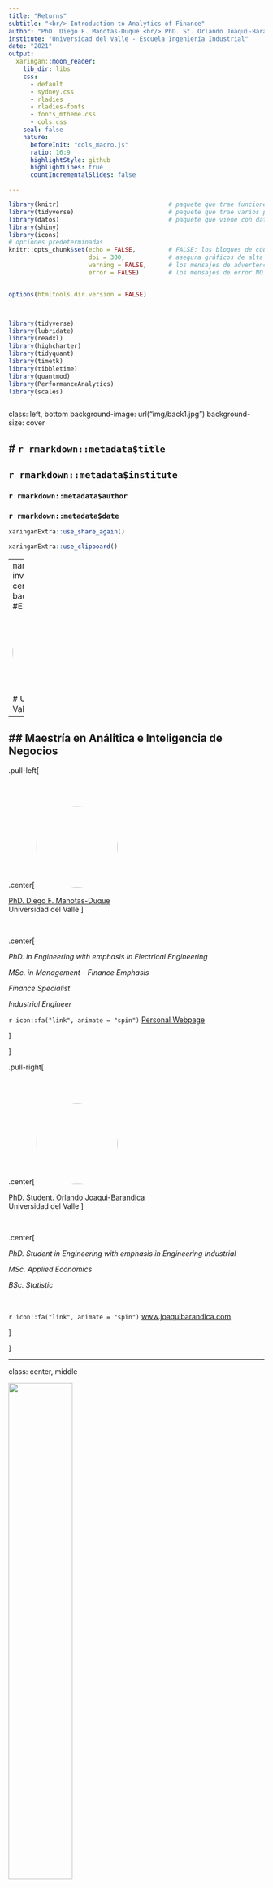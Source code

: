```yaml
---
title: "Returns"
subtitle: "<br/> Introduction to Analytics of Finance"
author: "PhD. Diego F. Manotas-Duque <br/> PhD. St. Orlando Joaqui-Barandica"
institute: "Universidad del Valle - Escuela Ingeniería Industrial"
date: "2021"
output:
  xaringan::moon_reader:
    lib_dir: libs
    css: 
      - default
      - sydney.css
      - rladies
      - rladies-fonts
      - fonts_mtheme.css
      - cols.css
    seal: false  
    nature:
      beforeInit: "cols_macro.js"
      ratio: 16:9
      highlightStyle: github
      highlightLines: true
      countIncrementalSlides: false

---
```




```r
library(knitr)                              # paquete que trae funciones utiles para R Markdown
library(tidyverse)                          # paquete que trae varios paquetes comunes en el tidyverse
library(datos)                              # paquete que viene con datos populares traducidos al español :)
library(shiny)
library(icons)
# opciones predeterminadas
knitr::opts_chunk$set(echo = FALSE,         # FALSE: los bloques de código NO se muestran
                      dpi = 300,            # asegura gráficos de alta resolución
                      warning = FALSE,      # los mensajes de advertencia NO se muestran
                      error = FALSE)        # los mensajes de error NO se muestran


options(htmltools.dir.version = FALSE)



library(tidyverse)
library(lubridate)
library(readxl)
library(highcharter)
library(tidyquant)
library(timetk)
library(tibbletime)
library(quantmod)
library(PerformanceAnalytics)
library(scales)



```

class: left, bottom
background-image: url("img/back1.jpg")
background-size: cover


# **`r rmarkdown::metadata$title`**
----

## **`r rmarkdown::metadata$institute`**

### `r rmarkdown::metadata$author`
### `r rmarkdown::metadata$date`

```r
xaringanExtra::use_share_again()
```

```r
xaringanExtra::use_clipboard()
```

---
name: hola
class: inverse, middle, center
background-color: #E31D1D

<img style="border-radius: 50%;" src="img/uv3.jpg"
width="150px"
/>

# Universidad del Valle

--

## Maestría en Análitica e Inteligencia de Negocios
---




.pull-left[

<br><br>

.center[
<img style="border-radius: 50%;" src="img/avatar2.PNG"
width="160px"
/>

[PhD. Diego F. Manotas-Duque](http://industrial.univalle.edu.co/profesores/diego-fernando-manotas-duque) <br>
Universidad del Valle
]

<br>

.center[

*PhD. in Engineering with emphasis in Electrical Engineering*

*MSc. in Management - Finance Emphasis*

*Finance Specialist*

*Industrial Engineer*

`r icon::fa("link", animate = "spin")` [Personal Webpage](http://industrial.univalle.edu.co/profesores/diego-fernando-manotas-duque)

]

]



.pull-right[


<br><br>

.center[
<img style="border-radius: 50%;" src="img/avatar.png"
width="160px" href="https://www.joaquibarandica.com"
/>

[PhD. Student. Orlando Joaqui-Barandica](https://www.joaquibarandica.com) <br/>
Universidad del Valle
]

<br>


.center[

*PhD. Student in Engineering with emphasis in Engineering Industrial* 
 
*MSc. Applied Economics*
 
*BSc. Statistic*

<br>

`r icon::fa("link", animate = "spin")` [www.joaquibarandica.com](https://www.joaquibarandica.com)

]


]


---

class: center, middle

<img src="img/gifinc.jpg" width="50%"/>

### [https://gifinc.univalle.edu.co/](https://gifinc.univalle.edu.co/)


---

name: menu
background-image: url("img/back2.jpg")
background-size: cover
class: left, middle


# Contenido

----


.pull-left[
### `r icon("upload")` [Cálculo de retornos](#retornos)
* xts
* tidyverse
* tidyquant


### `r icon("broom")` [Visualización](#Vis)
* xts
* tidyverse


]


.pull-right[

### `r icon("cubes")` [Construcción de portafolio](#portafolio)
* xts
* tidyverse
* tidyquant


###  `r icon("cubes")` [Shiny App](#shiny)

]

---

name: retornos
class: inverse, center, middle
background-color: #00081d

# `r icon("upload")`
# Cálculo de retornos
----

.right[
.bottom[
####  [`r icon("bell")`](#menu)
]
]

---

# `r icon("upload")` Packages


Los siguientes son los paquetes que serán utilizados en los temas del curso.


----

.scroll-box-20[
```r


# tidyverse contains the packages tidyr, ggplot2, dplyr,
# readr, purrr and tibble
install.packages("tidyverse")
install.packages("lubridate")
install.packages("readxl")
install.packages("highcharter")
install.packages("tidyquant")
install.packages("timetk")
install.packages("tibbletime")
install.packages("quantmod")
install.packages("PerformanceAnalytics")
install.packages("scales")


library(tidyverse)
library(lubridate)
library(readxl)
library(highcharter)
library(tidyquant)
library(timetk)
library(tibbletime)
library(quantmod)
library(PerformanceAnalytics)
library(scales)

```
]

----


---

# `r icon("upload")` Asset Prices to Returns


En nuestro tema de rendimientos de activos `(asset returns)` tomaremos datos de precios sin procesar para 5 activos individuales y los transformaremos en rendimientos mensuales para una sola cartera `(portfolio)`. 



.pull-left[

Nuestro portafolio consiste en los siguientes ETFs (Exchange Traded Funds)

- SPY (S&P500 ETF) `weighted 25%`
- EFA (a non-US equities ETF) `weighted 25%`
- IJS (a small-cap value ETF) `weighted 20%`
- EEM (an emerging-markets ETF) `weighted 20%`
- AGG (a bond ETF) `weighted 10%`


### Enfoques

Trabajaremos tres enfoques de codificación:

* xts
* tidyverse
* tidyquant


]


.pull-right[

<br>

![](https://media.giphy.com/media/l0HlDDyxBfSaPpU88/giphy.gif)


]


---



# `r icon("upload")` Asset Prices to Returns


### Cargar los precios diarios

.pull-left[

Lo hacemos con los `symbols <- c("SPY", "EFA", "IJS", "EEM", "AGG")`. Esos son los tickers de los 5 activos de nuestra cartera. Si desea cambiar a diferentes activos para realizar pruebas, cambie esos tickers. Tenga en cuenta que si desea elegir diferentes tickers de acciones o crear una cartera diferente, cambie los tickers en el vector de símbolos.

----

```r

symbols <- c("SPY","EFA", "IJS", "EEM","AGG")

```

----

Importaremos los 5 ETFs en un objeto `xts` llamado precios.


]


.pull-right[

La función `getSymbols()` del paquete `quantmod` nos permite realizar lectura de los datos diarios desde [Yahoo! Finance](https://finance.yahoo.com/).



<br>

Esto devolverá un objeto con el precio de apertura, precio de cierre, precio ajustado, máximo diario, mínimo diario y volumen diario para cada ticker.


]


---



# `r icon("upload")` Asset Prices to Returns


### Cargar los precios diarios

.pull-left[


<br>

----

```r

prices <-
getSymbols(symbols,
           src = 'yahoo',
           from = "2012-12-31",
           to = "2017-12-31",
           auto.assign = TRUE,
           warnings = FALSE) %>%
map(~Ad(get(.)))

```

----

Note que la fuente se especifica desde Yahoo! Finance con `src = 'yahoo'`.

]


.pull-right[


* Estamos imponiendo una fecha de inicio de "2012-12-31" y una fecha de finalización de "2017-12-31". Eso significa que trabajaremos con 5 años de datos (cuando convertimos a rendimientos mensuales, perderemos diciembre de 2012)


<br>


* Para aislar el precio ajustado, usamos la función `map()` del paquete `purrr` y aplicamos `Ad(get(.))` a los precios. Esto obtendrá el precio ajustado de cada una de nuestras series individuales. Si quisieramos el precio de cierre sería: `Cl(get(.))`.
Aquí, el `.` hace referencia a nuestro objeto inicial.

]


---





# `r icon("upload")` Asset Prices to Returns


### Cargar los precios diarios

.pull-left[


<br>

----

```r

prices <-
getSymbols(symbols,
           src = 'yahoo',
           from = "2012-12-31",
           to = "2017-12-31",
           auto.assign = TRUE,
           warnings = FALSE) %>%
map(~Ad(get(.))) %>%
reduce(merge) %>%
`colnames<-`(symbols)

```

----

]


.pull-right[

<br>

* `map()` devuelve una lista de 5 objetos `xts`.


* `reduce(merge)` fusionará las 5 listas en un solo objeto `xts`.

* `merge()` busca el índice de fecha compartido por nuestros objetos y usa ese índice para alinear los datos.

* `colnames <-` renombra las columnas de acuerdo  al objeto `symbols`

]


---




# `r icon("upload")` Asset Prices to Returns


### Cargar los precios diarios desde un external file

.pull-left[



----

```r

# Desde .csv
prices <-
      read_csv("path to your data.csv",
          col_types =
          cols(date =
          col_date(format = "%Y-%m-%d"))) %>%
tk_xts(date_var = date)


# Desde .xlsx
prices <-
       read_excel("path to your excel spreadsheet",
                 col_types = c("text", "numeric",
                 "numeric", "numeric",
                 "numeric", "numeric")) %>%
mutate(date = ymd(date)) %>%
tk_xts(date_var = date)


```

----

]


.pull-right[



* Para cargar el archivo usamos la función `read_csv()`  del paquete `readr`. Si la extensión es *.csv*, si hay otras extensiones como *.xlsx* se puede utilizar la función `read_xlsx()` o `read_excel` del paquete `readxl`.


* `tk_xts(date_var = date)` convierte el data frame en `xts`.

* `ymd()` del paquete `lubridate` convierte a formato fecha el vector.

* `mutate()` crea una variable.

]


---





# `r icon("upload")` Asset Prices to Returns


### Al final tenemos...

.pull-left[



----

```r

symbols <- c("SPY","EFA", "IJS", "EEM","AGG")


prices <-
getSymbols(symbols,
           src = 'yahoo',
           from = "2012-12-31",
           to = "2017-12-31",
           auto.assign = TRUE,
           warnings = FALSE) %>%
map(~Ad(get(.))) %>%
reduce(merge) %>%
`colnames<-`(symbols)

head(prices,10)


```

----

]


.pull-right[




```r

symbols <- c("SPY","EFA", "IJS", "EEM","AGG")


prices <-
getSymbols(symbols,
           src = 'yahoo',
           from = "2012-12-31",
           to = "2017-12-31",
           auto.assign = TRUE,
           warnings = FALSE) %>%
map(~Ad(get(.))) %>%
reduce(merge) %>%
`colnames<-`(symbols)

head(prices,10)


```


]


---




# `r icon("upload")` `xts`


.pull-left[

La primera observación en nuestro objeto de precios es el 31 de diciembre de 2012 (último día de negociación de ese año) y tenemos precios diarios. Queremos convertir esos precios diarios en retornos de registros mensuales basados en la última lectura de cada mes.

<br>

----

* Usaremos `to.monthly(prices, indexAt = "lastog", OHLC = FALSE)` del paquete `quantmod`.

<br>

* El argumento `indexAt = "lastof"` le dice a la función si queremos indexar al primer día del mes o al último día. Si quisieramos usar el primer día, lo cambiariamos a `indexAt = "firstof"`.

----


]


.pull-right[


<br><br>

----


```r

prices_monthly <- to.monthly(prices,
                  indexAt = "lastof",
                  OHLC = FALSE)

head(prices_monthly, 7)


```


----


* Hemos convertido un objeto `xts` diario a un objeto `xts` mensual

]


---







# `r icon("upload")` `xts`



.pull-left[


* Usaremos `Return.calculate(prices_monthly, method = "log")` para convertir a retornos y guardar un objeto llamado `called asset_returns_xts`


* Note que estos están dados en logaritmo por `method = "log"`.

$$r_t = ln \left( \frac{P_t}{P_{t-1}} \right)$$

* Podríamos usar `method = "discrete"` para obtener los retornos simples.

$$r_t = \frac{P_t - P_{t-1}}{P_{t-1}}$$

* Podríamos usar `method = "difference"` para obtener diferencias.


$$r_t = P_t - P_{t-1}$$

]


.pull-right[


<br><br>

----


```r

asset_returns_xts <-
                     Return.calculate(prices_monthly,
                     method = "log") %>%
na.omit()

head(round(asset_returns_xts,3), 7)


```


----




]


---

class: inverse, center, middle
background-color: #00081d


# xts



.pull-left[

En términos más generales, este es un buen momento para notar cómo nuestras decisiones en la transformación de datos pueden afectar los datos que finalmente sobreviven a nuestra etapa analítica. 

Acabamos de perder el primer mes de precios diarios. 

Quizás eso no nos importe, o quizás queremos cambiar la fecha de inicio original para asegurarnos de capturar diciembre de 2012. Depende de la tarea y los datos, y si subcontratamos la preparación de los datos, estas decisiones se tomarán antes.

]


.pull-right[


<br><br>

----

**Desde una perspectiva sustantiva, ahora hemos importado precios diarios, recortados a precios ajustados, movidos a precios mensuales y transformados a retornos de registros mensuales, todo en el mundo xts.**

----

]


---







# `r icon("upload")` `tidyverse`


.pull-left[

Hay varias diferencias entre un objeto `xts` y un `tibble`, pero uno muy importante es la fecha, un componente esencial de la mayoría de los análisis financieros. Los objetos `xts` tienen un índice de fecha. Por el contrario, los `dataframe` tienen una columna de fecha y esa columna no es necesaria para la existencia del marco de datos.


----


```r

asset_returns_dplyr_byhand <- prices %>%
    to.monthly(indexAt = "lastof", OHLC = FALSE) %>%
    # convert the index to a date
    data.frame(date = index(.)) %>%
    # now remove the index because it got converted to row names
    remove_rownames() %>%
    gather(asset, prices, -date) %>%
    group_by(asset) %>%
    mutate(returns = (log(prices) - log(lag(prices)))) %>%
    select(-prices) %>%
    spread(asset, returns) %>%
    select(date, symbols)


```

----


]


.pull-right[


----


Nuestra conversión de xts a tibble comienza con `data.frame(date = index (.))`

* Convierte nuestro objeto en un data.frame 

* Agrega una columna de fecha basada en el índice con `date = index (.)`. 

<br>

* El índice de fecha del objeto `xts` se conserva como nombres de fila y debe eliminarse explícitamente con `remove_rownames()`.

<br>

* gather() convierte de formato wide a formato long

----



]


---


# `r icon("upload")` `tidyverse`


.pull-left[


----


```r

asset_returns_dplyr_byhand <- prices %>%
    to.monthly(indexAt = "lastof", OHLC = FALSE) %>%
    # convert the index to a date
    data.frame(date = index(.)) %>%
    # now remove the index because it got converted to row names
    remove_rownames() %>%
    gather(asset, prices, -date) %>%
    group_by(asset) %>%
    mutate(returns = (log(prices) - log(lag(prices)))) %>%
    select(-prices) %>%
    spread(asset, returns) %>%
    select(date, symbols)


```

----


]


.pull-right[


----


* `mutate()` nos permite crear nuestro propio cálculo de retornos: `mutate(returns = (log(prices) - log(lag(prices))))`

<br>

* Removemos la serie de precios ya que no la necesitamos `select(-prices)`

<br>

* `spread()` convierte de formato long a formato wide

<br>

* reordenamos las columnas según las importamos usando el objeto `symbols`, es decir,
`select(date, symbols)`


----



]


---




# `r icon("upload")` `tidyverse`


.pull-left[


----


```r

asset_returns_dplyr_byhand <- prices %>%
    to.monthly(indexAt = "lastof", OHLC = FALSE) %>%
    # convert the index to a date
    data.frame(date = index(.)) %>%
    # now remove the index because it got converted to row names
    remove_rownames() %>%
    gather(asset, prices, -date) %>%
    group_by(asset) %>%
    mutate(returns = (log(prices) - log(lag(prices)))) %>%
    select(-prices) %>%
    spread(asset, returns) %>%
    select(date, symbols)



head(asset_returns_dplyr_byhand, 10)


asset_returns_dplyr_byhand <-
asset_returns_dplyr_byhand %>%
na.omit()

```

----


]


.pull-right[


```r

asset_returns_dplyr_byhand <- prices %>%
    to.monthly(indexAt = "lastof", OHLC = FALSE) %>%
    # convert the index to a date
    data.frame(date = index(.)) %>%
    # now remove the index because it got converted to row names
    remove_rownames() %>%
    gather(asset, prices, -date) %>%
    group_by(asset) %>%
    mutate(returns = (log(prices) - log(lag(prices)))) %>%
    select(-prices) %>%
    spread(asset, returns) %>%
    select(date, symbols)



head(asset_returns_dplyr_byhand, 10)

```


]


---


# `r icon("upload")` `tidyquant`


.pull-left[


Exploremos el paradigma tidyquant para convertir a retornos logarítmicos.

----


```r

asset_returns_tq_builtin <-
           prices %>%
           tk_tbl(preserve_index = TRUE,
           rename_index = "date") %>%
           gather(asset, prices, -date) %>%
           group_by(asset) %>%
           tq_transmute(mutate_fun = periodReturn,
           period = "monthly",
           type = "log") %>%
           spread(asset, monthly.returns) %>%
           select(date, symbols) %>%
           slice(-1)

head(asset_returns_tq_builtin, 10)


```

----


]


.pull-right[


----


`tk_tbl(preserve_index = TRUE, rename_index = "date")` convierte los precios de `xts` a `tibble`

* Convierte el índice de fecha en una columna de fecha y lo renombra como "date".

* Dado que el índice se está convirtiendo, no es necesario eliminarlo como hicimos anteriormente.



<br>

* `tq_transmute(mutate_fun = periodReturn, period ="monthly", type = "log")` nos permite pasar de precios diarios a los retornos logarítmicos mensuales.




----



]


---



# `r icon("upload")` `tidyquant`


.pull-left[


Exploremos el paradigma tidyquant para convertir a retornos logarítmicos.

----


```r

asset_returns_tq_builtin <-
           prices %>%
           tk_tbl(preserve_index = TRUE,
           rename_index = "date") %>%
           gather(asset, prices, -date) %>%
           group_by(asset) %>%
           tq_transmute(mutate_fun = periodReturn,
           period = "monthly",
           type = "log") %>%
           spread(asset, monthly.returns) %>%
           select(date, symbols) %>%
           slice(-1)

head(asset_returns_tq_builtin, 10)


```

----


]


.pull-right[


----


```r

asset_returns_tq_builtin <-
           prices %>%
           tk_tbl(preserve_index = TRUE,
           rename_index = "date") %>%
           gather(asset, prices, -date) %>%
           group_by(asset) %>%
           tq_transmute(mutate_fun = periodReturn,
           period = "monthly",
           type = "log") %>%
           spread(asset, monthly.returns) %>%
           select(date, symbols) %>%
           slice(-1)

head(asset_returns_tq_builtin, 10)


```



----



]


---



# `r icon("upload")` En resumen...




```r

head(asset_returns_xts, 3)

head(asset_returns_dplyr_byhand, 3)

head(asset_returns_tq_builtin, 3)

```




---



name: Vis
class: inverse, center, middle
background-color: #00081d

# `r icon("broom")`
# Visualización
----

.right[
.bottom[
####  [`r icon("bell")`](#menu)
]
]

---

# `r icon("broom")` Visualizing Asset Returns `xts`



.pull-left[

<br>

.center[
![](https://media.giphy.com/media/rM0wxzvwsv5g4/giphy.gif)


]
]

.pull-right[


> Es una buena práctica graficar los rendimientos individuales porque una vez que se construye una cartera, es poco probable que retrocedamos para visualizar de forma individual. 

> Sin embargo, esos rendimientos individuales son los componentes básicos y la materia prima de nuestra cartera y visualizarlos es una excelente manera de comprenderlos en profundidad.


<br>

.center[
### También presenta una oportunidad para buscar valores atípicos, errores o cualquier cosa inusual para corregir antes de avanzar demasiado en nuestro análisis.
]

]

---





# `r icon("broom")` Visualizing Asset Returns `xts`



.pull-left[

.center[
`Highcharter` es un paquete de R, pero Highcharts es una biblioteca de JavaScript. El paquete R es un enlace a la biblioteca de JavaScript. 


Highcharts es fantástico para visualizar series de tiempo y viene con excelentes widgets incorporados para ver diferentes marcos de tiempo, además de que podemos usar el poder de JavaScript sin salir del mundo del código R.

]

.center[
### Las visualizaciones no solo son agradables, sino que highcharter “simplemente funciona” con objetos xts en el sentido de que lee el índice como fechas sin necesidad de que se le indique.
]


]

.pull-right[


```r

highchart(type = "stock") %>%
hc_title(text = "Monthly Log Returns") %>%
hc_add_series(asset_returns_xts[, symbols[1]],
name = symbols[1]) %>%
hc_add_series(asset_returns_xts[, symbols[2]],
name = symbols[2]) %>%
hc_add_series(asset_returns_xts[, symbols[3]],
name = symbols[3]) %>%
hc_add_series(asset_returns_xts[, symbols[4]],
name = symbols[4]) %>%
hc_add_series(asset_returns_xts[, symbols[5]],
name = symbols[5]) %>%
hc_add_theme(hc_theme_flat()) %>%
hc_navigator(enabled = FALSE) %>%
hc_scrollbar(enabled = FALSE) %>%
hc_exporting(enabled = TRUE) %>%
hc_legend(enabled = TRUE)
  

```


]

---



# `r icon("broom")` Visualizing Asset Returns `xts`



.pull-left[


* Configuramos `highchart(type = "stock")` para obtener un formato de línea agradable que fue creado específicamente para acciones.

* Luego agregamos cada una de nuestras series al flujo de código.


----
.scroll-box-14[
```r

highchart(type = "stock") %>%
hc_title(text = "Monthly Log Returns") %>%
hc_add_series(asset_returns_xts[, symbols[1]],
name = symbols[1]) %>%
hc_add_series(asset_returns_xts[, symbols[2]],
name = symbols[2]) %>%
hc_add_series(asset_returns_xts[, symbols[3]],
name = symbols[3]) %>%
hc_add_series(asset_returns_xts[, symbols[4]],
name = symbols[4]) %>%
hc_add_series(asset_returns_xts[, symbols[5]],
name = symbols[5]) %>%
hc_add_theme(hc_theme_flat()) %>%
hc_navigator(enabled = FALSE) %>%
hc_scrollbar(enabled = FALSE) %>%
hc_exporting(enabled = TRUE) %>%
hc_legend(enabled = TRUE)
  
```
]
----

]

.pull-right[


```r

highchart(type = "stock") %>%
hc_title(text = "Monthly Log Returns") %>%
hc_add_series(asset_returns_xts[, symbols[1]],
name = symbols[1]) %>%
hc_add_series(asset_returns_xts[, symbols[2]],
name = symbols[2]) %>%
hc_add_series(asset_returns_xts[, symbols[3]],
name = symbols[3]) %>%
hc_add_series(asset_returns_xts[, symbols[4]],
name = symbols[4]) %>%
hc_add_series(asset_returns_xts[, symbols[5]],
name = symbols[5]) %>%
hc_add_theme(hc_theme_flat()) %>%
hc_navigator(enabled = FALSE) %>%
hc_scrollbar(enabled = FALSE) %>%
hc_exporting(enabled = TRUE) %>%
hc_legend(enabled = TRUE)
  

```


]

---




# `r icon("broom")` Visualizing Asset Returns `xts`



.pull-left[

<br>

### `Highcharter` también tiene la capacidad de hacer histogramas. Un método es llamar primero a la función base `hist` en los datos junto con los argumentos para los breaks y `plot = FALSE`.





]

.pull-right[

----

```r

library(highcharter)

hc_hist <- hist(asset_returns_xts[, symbols[1]],breaks = 50,plot = FALSE)


hchart(hc_hist, color = "cornflowerblue") %>%
hc_title(text = paste(symbols[1], "Log Returns Distribution",
         sep = " ")) %>%
         hc_add_theme(hc_theme_flat()) %>%
         hc_exporting(enabled = TRUE) %>%
         hc_legend(enabled = FALSE)  

```

----

]

---

# `r icon("broom")` Visualizing Asset Returns `xts`


```r

library(highcharter)

hc_hist <- hist(asset_returns_xts[, symbols[1]],breaks = 50,plot = FALSE)


hchart(hc_hist, color = "cornflowerblue") %>%
hc_title(text = paste(symbols[1], "Log Returns Distribution",
         sep = " ")) %>%
         hc_add_theme(hc_theme_flat()) %>%
         hc_exporting(enabled = TRUE) %>%
         hc_legend(enabled = FALSE) 

```

---


# `r icon("broom")` Visualizing Asset Returns `xts`

```r

autoplot(asset_returns_xts,facets = TRUE)

```



---

# `r icon("broom")` Visualizing Asset Returns `tidyverse`



.pull-left[


> `tidyverse` pide que estos datos estén en formato long o ordenado donde cada variable tiene su propia columna. Para que los retornos de activos estén ordenadas, necesitamos una columna llamada "date", una columna llamada "stock" y una columna llamada "returns".

<br>

* Este formato es más difícil de leer para un humano: solo podemos ver las primeras lecturas de un activo. Desde una perspectiva tidyverse, esto se considera "ordenado" y es el formato preferido.

<br>

* `ggplot2` es un paquete de visualización flexible y muy utilizado, y es parte del tidyverse.

]

.pull-right[

----

```r

asset_returns_long <-
       asset_returns_dplyr_byhand %>%
       gather(asset, returns, -date) %>%
       group_by(asset)


head(asset_returns_long, 10)

```

----

]



---


# `r icon("broom")` Visualizing Asset Returns `tidyverse`



.pull-left[

----
```r

asset_returns_long %>%
ggplot(aes(x = returns, fill = asset)) +
geom_histogram(alpha = 0.45, binwidth = .005) +
ggtitle("Monthly Returns Since 2013")

```
----

Recuerde que puede tener dinámica el gráfico con `ggplotly` del paquete `plotly`


----
```r

library(plotly)

g1<-asset_returns_long %>%
ggplot(aes(x = returns, fill = asset)) +
geom_histogram(alpha = 0.45, binwidth = .005) +
ggtitle("Monthly Returns Since 2013")


ggplotly(g1)


```
----

]

.pull-right[



```r

asset_returns_long %>%
ggplot(aes(x = returns, fill = asset)) +
geom_histogram(alpha = 0.45, binwidth = .005) +
ggtitle("Monthly Returns Since 2013")

```



]



---


# `r icon("broom")` Visualizing Asset Returns `tidyverse`

```r

library(plotly)

g1<-asset_returns_long %>%
ggplot(aes(x = returns, fill = asset)) +
geom_histogram(alpha = 0.45, binwidth = .005) +
ggtitle("Monthly Returns Since 2013")


ggplotly(g1)


```


---



# `r icon("broom")` Visualizing Asset Returns `tidyverse`



.pull-left[

----
```r

asset_returns_long %>%
ggplot(aes(x = returns, fill = asset)) +
geom_histogram(alpha = 0.45, binwidth = .01) +
facet_wrap(~asset) +
ggtitle("Monthly Returns Since 2013") +
theme_update(plot.title = element_text(hjust = 0.5))

```
----


]

.pull-right[



```r

asset_returns_long %>%
ggplot(aes(x = returns, fill = asset)) +
geom_histogram(alpha = 0.45, binwidth = .01) +
facet_wrap(~asset) +
ggtitle("Monthly Returns Since 2013") +
theme_update(plot.title = element_text(hjust = 0.5))

```



]


---


# `r icon("broom")` Visualizing Asset Returns `tidyverse`



.pull-left[

----
```r

asset_returns_long %>%
ggplot(aes(x = returns, colour = asset)) +
geom_density(alpha = 1) +
ggtitle("Monthly Returns Density Since 2013") +
xlab("monthly returns") +
ylab("distribution") +
theme_update(plot.title = element_text(hjust = 0.5))

```
----


]

.pull-right[



```r

asset_returns_long %>%
ggplot(aes(x = returns, colour = asset)) +
geom_density(alpha = 1) +
ggtitle("Monthly Returns Density Since 2013") +
xlab("monthly returns") +
ylab("distribution") +
theme_update(plot.title = element_text(hjust = 0.5))

```



]


---




# `r icon("broom")` Visualizing Asset Returns `tidyverse`



.pull-left[

----
```r

asset_returns_long %>%
ggplot(aes(x = returns)) +
geom_density(aes(color = asset), alpha = 1) +
geom_histogram(aes(fill = asset), alpha = 0.45, binwidth = .01) +
guides(fill = FALSE) +
facet_wrap(~asset) +
ggtitle("Monthly Returns Since 2013") +
xlab("monthly returns") +
ylab("distribution") +
theme_update(plot.title = element_text(hjust = 0.5))

```
----


]

.pull-right[



```r

asset_returns_long %>%
ggplot(aes(x = returns)) +
geom_density(aes(color = asset), alpha = 1) +
geom_histogram(aes(fill = asset), alpha = 0.45, binwidth = .01) +
guides(fill = FALSE) +
facet_wrap(~asset) +
ggtitle("Monthly Returns Since 2013") +
xlab("monthly returns") +
ylab("distribution") +
theme_update(plot.title = element_text(hjust = 0.5))

```



]


---



# `r icon("broom")` Visualizing Asset Returns `tidyverse`



.pull-left[

----
```r

asset_returns_long %>%
  ggplot(aes(x = date, y = returns, color=asset)) +
  geom_line()+
  ggtitle("Monthly Returns Since 2013") +
  xlab("Date") +
  ylab("Returns") +
  theme_update(plot.title = element_text(hjust = 0.5))

```
----


]

.pull-right[



```r

asset_returns_long %>%
  ggplot(aes(x = date, y = returns, color=asset)) +
  geom_line()+
  ggtitle("Monthly Returns Since 2013") +
  xlab("Date") +
  ylab("Returns") +
  theme_update(plot.title = element_text(hjust = 0.5))

```



]


---


name: portafolio
class: inverse, center, middle
background-color: #00081d

# `r icon("broom")`
# Construcción de portafolio
----

.right[
.bottom[
####  [`r icon("bell")`](#menu)
]
]


---



# `r icon("broom")` Building a Portfolio



.pull-left[

Recopilamos rendimientos individuales en una cartera, que es un conjunto ponderado de rendimientos de activos. 

En consecuencia, lo primero que debemos hacer es asignar un peso a cada activo. Recuerde que nuestra cartera tendrá la siguiente combinación de activos:

<br>

* SPY (S&P500 ETF) `weighted 25%`
* EFA (a non-US equities ETF) `weighted 25%`
* IJS (a small-cap value ETF) `weighted 20%`
* EEM (an emerging-markets ETF) `weighted 20%`
* AGG (a bond ETF) `weighted 10%`


> Siempre es mejor asegurarse que la suma de las proporciones de los activos sea del 100%.


]

.pull-right[



```r

w <- c(0.25, 0.25, 0.20, 0.20, 0.10)

tibble(w, symbols)

# Corroborar la suma de las proporciones
tibble(w, symbols) %>%
summarise(total_weight = sum(w))


```


]



---




# `r icon("broom")` Building a Portfolio



.pull-left[

* Ahora usamos esos pesos para convertir los rendimientos de 5 activos en los rendimientos de una cartera.

<br>

* El rendimiento de una cartera de activos múltiples es igual a la suma de los rendimientos ponderados de cada activo.

<br>

* Podemos implementar eso asignando pesos a las variables de acuerdo con nuestro vector de pesos w.




]

.pull-right[



```r

w_1 <- w[1]
w_2 <- w[2]
w_3 <- w[3]
w_4 <- w[4]
w_5 <- w[5]



asset1 <- asset_returns_xts[,1]
asset2 <- asset_returns_xts[,2]
asset3 <- asset_returns_xts[,3]
asset4 <- asset_returns_xts[,4]
asset5 <- asset_returns_xts[,5]


portfolio_returns_byhand <-
                  (w_1 * asset1) +
                  (w_2 * asset2) +
                  (w_3 * asset3) +
                  (w_4 * asset4) +
                  (w_5 * asset5)

names(portfolio_returns_byhand) <- "returns"

```


]



---



# `r icon("broom")` Building a Portfolio `xts`



.pull-left[

> Usaremos `Return.portfolio()` de `PerformanceAnalytics`, para calcular los retornos de la cartera. La función requiere dos argumentos para una cartera, un objeto de rendimiento `xts` y un vector de pesos. No es necesario, pero también vamos a establecer `rebalance_on = "months"` para que podamos confirmar que coincide con nuestros cálculos manuales anteriores.

<br>

.center[
Recuerde, en el cálculo manual, establecemos los pesos de la cartera como fijos, lo que significa que nunca cambiaron mes a mes. Eso equivale a reequilibrar cada mes. En la práctica, no hay una temporalidad estable para rebalancear el portafolio. Esto depende de las condiciones del mercado.
]



]

.pull-right[



```r

portfolio_returns_xts_rebalanced_monthly <-
                       Return.portfolio(asset_returns_xts,
                       weights = w,
                       rebalance_on = "months") %>%
                       `colnames<-`("returns")

head(portfolio_returns_xts_rebalanced_monthly, 10)

```


]



---


# `r icon("broom")` Building a Portfolio `xts`

### Visualizando...

.pull-left[

```r

highchart(type = "stock") %>%
hc_title(text = "Portfolio Monthly Returns") %>%
hc_add_series(portfolio_returns_xts_rebalanced_monthly$returns,
name = "Rebalanced Monthly",
color = "cornflowerblue") %>%
hc_add_theme(hc_theme_flat()) %>%
hc_navigator(enabled = FALSE) %>%
hc_scrollbar(enabled = FALSE) %>%
hc_legend(enabled = TRUE) %>%
hc_exporting(enabled = TRUE)

```



]

.pull-right[



```r

highchart(type = "stock") %>%
hc_title(text = "Portfolio Monthly Returns") %>%
hc_add_series(portfolio_returns_xts_rebalanced_monthly$returns,
name = "Rebalanced Monthly",
color = "cornflowerblue") %>%
hc_add_theme(hc_theme_flat()) %>%
hc_navigator(enabled = FALSE) %>%
hc_scrollbar(enabled = FALSE) %>%
hc_legend(enabled = TRUE) %>%
hc_exporting(enabled = TRUE)

```


]



---



# `r icon("broom")` Building a Portfolio `xts`

### Visualizando...


```r

hc_portfolio <-
hist(portfolio_returns_xts_rebalanced_monthly$returns,
breaks = 50,
plot = FALSE)
hchart(hc_portfolio,
color = "cornflowerblue",
name = "Portfolio") %>%
hc_title(text = "Portfolio Returns Distribution") %>%
hc_add_theme(hc_theme_flat()) %>%
hc_exporting(enabled = TRUE)

```



---


# `r icon("broom")` Building a Portfolio `xts`



```r

hc_portfolio <-
hist(portfolio_returns_xts_rebalanced_monthly$returns,
breaks = 50,
plot = FALSE)
hchart(hc_portfolio,
color = "cornflowerblue",
name = "Portfolio") %>%
hc_title(text = "Portfolio Returns Distribution") %>%
hc_add_theme(hc_theme_flat()) %>%
hc_exporting(enabled = TRUE)

```






---



# `r icon("broom")` Building a Portfolio `tidyverse`



.pull-left[

> Usamos `case_when()` para asignar pesos por activo, de modo que en el caso de que la columna de activos sea igual al activo 1 (SPY), asignamos un peso de 0,25, o w[1], y así sucesivamente.

<br>

----
```r

asset_returns_long %>%
      group_by(asset) %>%
      mutate(weights = case_when(asset == symbols[1] ~ w[1],
      asset == symbols[2] ~ w[2],
      asset == symbols[3] ~ w[3],
      asset == symbols[4] ~ w[4],
      asset == symbols[5] ~ w[5])) %>%

  
head(20)

```
----

]

.pull-right[



```r

asset_returns_long %>%
      group_by(asset) %>%
      mutate(weights = case_when(asset == symbols[1] ~ w[1],
      asset == symbols[2] ~ w[2],
      asset == symbols[3] ~ w[3],
      asset == symbols[4] ~ w[4],
      asset == symbols[5] ~ w[5])) %>%

  
head(20)

```


]



---



# `r icon("broom")` Building a Portfolio `tidyverse`



.pull-left[

> A continuación, necesitamos implementar la ecuación para los rendimientos de la cartera. Esta tarea es un poco complicada pero sirve como una buena manera de usar la función `group_by()` con fechas. 

* Primero añadimos un nuevo objeto llamado `weighted_returns` que es el producto del rendimiento mensual de cada activo y su peso. 

* Luego, `group_by()` agrupa la columna de fecha porque cada uno de nuestros rendimientos ponderados debe sumarse para cada fecha. 

* Una vez que agrupamos por fecha, podemos usar `summarise(total = sum(weighted_returns))` para sumar los rendimientos ponderados mensuales.



]

.pull-right[



```r

portfolio_returns_dplyr_byhand <-
      asset_returns_long %>%
      group_by(asset) %>%
      mutate(weights = case_when(asset == symbols[1] ~ w[1],
                                 asset == symbols[2] ~ w[2],
                                 asset == symbols[3] ~ w[3],
                                 asset == symbols[4] ~ w[4],
                                 asset == symbols[5] ~ w[5]),
                                 weighted_returns = returns * weights) %>%
      group_by(date) %>%
      summarise(returns = sum(weighted_returns))


head(portfolio_returns_dplyr_byhand, 10)

```


]



---


# `r icon("broom")` Building a Portfolio `tidyquant`



.pull-left[

> En tidyquant, comenzamos de nuevo con nuestro objeto `asset_returns_long` largo y con formato ordenado, pero lo convertimos en rendimientos de cartera usando `tq_portafolio()`. 

* La función `tq_portfolio` toma un `tibble` y luego solicita una columna de activos para agrupar, una columna de retornos para encontrar datos de retorno y un vector de ponderaciones.

* Es similar a `Return.portfolio()` y, por lo tanto, también acepta el argumento `rebalance_on = "months"`. Dado que estamos reequilibrando por meses, deberíamos obtener nuevamente un objeto de rendimiento de cartera que coincida con nuestros objetos existentes.





]

.pull-right[



```r

portfolio_returns_tq_rebalanced_monthly <-
          asset_returns_long %>%
          tq_portfolio(assets_col = asset,
                       returns_col = returns,
                       weights = w,
                       col_rename = "returns",
                       rebalance_on = "months")

head(portfolio_returns_tq_rebalanced_monthly, 10)

```


]



---






# `r icon("broom")` Building a Portfolio `tidyquant`

### Visualizando...

.pull-left[

```r

portfolio_returns_tq_rebalanced_monthly %>%
   ggplot(aes(x = date, y = returns)) +
   geom_point(colour = "cornflowerblue")+
   xlab("date") +
   ylab("monthly return") +
   theme_update(plot.title = element_text(hjust = 0.5)) +
   ggtitle("Portfolio Returns Scatter") +
   scale_x_date(breaks = pretty_breaks(n=6))

```




]

.pull-right[



```r


portfolio_returns_tq_rebalanced_monthly <-
          asset_returns_long %>%
          tq_portfolio(assets_col = asset,
                       returns_col = returns,
                       weights = w,
                       col_rename = "returns",
                       rebalance_on = "months")

portfolio_returns_tq_rebalanced_monthly %>%
ggplot(aes(x = date, y = returns)) +
geom_point(colour = "cornflowerblue")+
xlab("date") +
ylab("monthly return") +
theme_update(plot.title = element_text(hjust = 0.5)) +
ggtitle("Portfolio Returns Scatter") +
scale_x_date(breaks = pretty_breaks(n=6))

```


]


---





# `r icon("broom")` Building a Portfolio `tidyquant`

### Visualizando...

.pull-left[

```r

portfolio_returns_tq_rebalanced_monthly %>%
     ggplot(aes(x = returns)) +
     geom_histogram(binwidth = .005,
     fill = "cornflowerblue",
     color = "cornflowerblue") +
     ggtitle("Portfolio Returns Distribution") +
     theme_update(plot.title = element_text(hjust = 0.5))

```




]

.pull-right[



```r

portfolio_returns_tq_rebalanced_monthly <-
          asset_returns_long %>%
          tq_portfolio(assets_col = asset,
                       returns_col = returns,
                       weights = w,
                       col_rename = "returns",
                       rebalance_on = "months")

portfolio_returns_tq_rebalanced_monthly %>%
      ggplot(aes(x = returns)) +
      geom_histogram(binwidth = .005,
      fill = "cornflowerblue",
      color = "cornflowerblue") +
      ggtitle("Portfolio Returns Distribution") +
      theme_update(plot.title = element_text(hjust = 0.5))

```


]



---



# `r icon("broom")` Building a Portfolio `tidyverse`

### Visualizando...

.pull-left[

```r

asset_returns_long %>%
         ggplot(aes(x = returns,
         fill = asset)) +
         geom_histogram(alpha = 0.15,
         binwidth = .01) +
         geom_histogram(data = portfolio_returns_tq_rebalanced_monthly,
         fill = "cornflowerblue",
         binwidth = .01) +
         ggtitle("Portfolio and Asset Monthly Returns") +
         theme_update(plot.title = element_text(hjust = 0.5))

```




]

.pull-right[



```r


asset_returns_long %>%
         ggplot(aes(x = returns,
         fill = asset)) +
         geom_histogram(alpha = 0.15,
         binwidth = .01) +
         geom_histogram(data = portfolio_returns_tq_rebalanced_monthly,
         fill = "cornflowerblue",
         binwidth = .01) +
         ggtitle("Portfolio and Asset Monthly Returns") +
         theme_update(plot.title = element_text(hjust = 0.5))

```


]



---






# `r icon("broom")` Building a Portfolio `tidyverse`

### Visualizando...

.pull-left[

```r

portfolio_returns_tq_rebalanced_monthly %>%
             ggplot(aes(x = returns)) +
             geom_histogram(binwidth = .01,
             colour = "cornflowerblue",
             fill = "cornflowerblue") +
             geom_density(alpha = 1, color = "red") +
             xlab("monthly returns") +
             ylab("distribution") +
             theme_update(plot.title = element_text(hjust = 0.5)) +
             ggtitle("Portfolio Histogram and Density")

```




]

.pull-right[



```r


portfolio_returns_tq_rebalanced_monthly %>%
             ggplot(aes(x = returns)) +
             geom_histogram(binwidth = .01,
             colour = "cornflowerblue",
             fill = "cornflowerblue") +
             geom_density(alpha = 1, color = "red") +
             xlab("monthly returns") +
             ylab("distribution") +
             theme_update(plot.title = element_text(hjust = 0.5)) +
             ggtitle("Portfolio Histogram and Density")

```


]



---


name: shiny
class: inverse, center, middle
background-color: #00081d

# `r icon("broom")`
# Shiny App
----

.right[
.bottom[
####  [`r icon("bell")`](#menu)
]
]


---

# `r icon("broom")` Shiny App

.center[
```r
knitr::include_graphics("img/Dashboard.JPG")
```
]


---



# `r icon("broom")` Shiny App


.scroll-box-18[
````
---
title: "Returns Distribution"
runtime: shiny
output:
  flexdashboard::flex_dashboard:
    orientation: rows
---


```{r setup, message = FALSE}`r ''`
library(tidyverse)
library(highcharter)
library(tidyquant)
library(timetk)
```

Sidebar {.sidebar}
=====================================
  
```{r}`r ''`

fluidRow(
  column(6,
  textInput("stock1", "Stock 1", "SPY")),
  column(5,
  numericInput("w1", "Weight %", 25, min = 1, max = 100))
)  

fluidRow(
  column(6,
  textInput("stock2", "Stock 2", "EFA")),
  column(5,
  numericInput("w2", "Weight %", 25, min = 1, max = 100))
)

fluidRow(
  column(6,
  textInput("stock3", "Stock 3", "IJS")),
  column(5,
  numericInput("w3", "Weight %", 20, min = 1, max = 100))
)

fluidRow(
  column(6,
  textInput("stock4", "Stock 4", "EEM")),
  column(5,
  numericInput("w4", "Weight %", 20, min = 1, max = 100))
)

fluidRow(
  column(6,
  textInput("stock5", "Stock 5", "AGG")),
  column(5,
  numericInput("w5", "Weight %", 10, min = 1, max = 100))
)

fluidRow(
  column(7,
  dateInput("date", "Starting Date", "2013-01-01", format = "yyyy-mm-dd"))
)

fluidRow(
  column(7,
  selectInput("rebalance", "Rebalance",
              c("Yearly" = "years",
                "Monthly" = "months",
                "Weekly" = "weeks"))
  )
)

actionButton("go", "Submit")

portfolio_returns_byhand <- eventReactive(input$go, {
  
  symbols <- c(input$stock1, input$stock2, input$stock3, input$stock4, input$stock5)
  
  prices <- getSymbols(symbols, src = 'yahoo', from = input$date, 
             auto.assign = TRUE, warnings = FALSE) %>% 
  map(~Ad(get(.))) %>% 
  reduce(merge) %>%
    `colnames<-`(symbols)

  w <- c(input$w1/100, input$w2/100, 
         input$w3/100, input$w4/100, input$w5/100)
  
  asset_returns_long <- 
      prices %>% 
      to.monthly(indexAt = "last", OHLC = FALSE) %>% 
      tk_tbl(preserve_index = TRUE, rename_index = "date") %>%
      gather(asset, returns, -date) %>% 
      group_by(asset) %>%  
      mutate(returns = (log(returns) - log(lag(returns))))

  portfolio_returns_byhand <- 
    asset_returns_long %>% 
    tq_portfolio(assets_col = asset, 
               returns_col = returns, 
               weights = w,
               col_rename = "returns")
  
})

```

Returns
=====================================  


Row {.tabset .tabset-fade}
-------------------------------------


### Histogram

```{r}`r ''`
renderPlot({
  portfolio_returns_byhand() %>% 
    ggplot(aes(x = returns)) +
    geom_histogram(alpha = 0.25, binwidth = .01, fill = "cornflowerblue")
})
```

### Density

```{r}`r ''`
renderPlot({
  portfolio_returns_byhand() %>% 
    ggplot(aes(x = returns)) +
  geom_density(size = 1, color = "red") 
})
```


### Histogram + Density

```{r}`r ''`
renderPlot({
  portfolio_returns_byhand() %>% 
    ggplot(aes(x = returns)) +
    geom_histogram(alpha = 0.25, binwidth = .01, fill = "cornflowerblue") +
    geom_density(geom = "line", size = 1, color = "red") 
})
```
````
]


---



class: inverse, center, middle
background-color: #00081d




.pull-left[

.center[
<br><br>

# Thanks!!!

<br><br><br><br><br>



### Questions?
]


]


.pull-right[


.center[
<img style="border-radius: 50%;" src="img/avatar2.PNG"
width="100px"
/>

`r anicon::faa("envelope", animate = "passing")` diego.manotas@correounivalle.edu.co


<br><br><br>


.center[
<img style="border-radius: 50%;" src="img/avatar3.png"
width="100px" href="https://www.joaquibarandica.com"
/>

`r anicon::faa("envelope", animate = "passing")` orlando.joaqui@correounivalle.edu.co 
]



]


]


<br><br><br>

----

*The images used to set the presentation are from [pixabay](https://pixabay.com/).*




